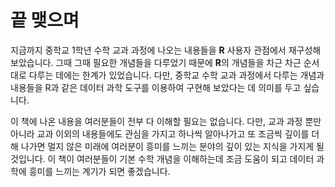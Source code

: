 
# 끝 맺으며 {#eof}


지금까지 중학교 $1$학년 수학 교과 과정에 나오는 내용들을 **R** 사용자 관점에서 재구성해 보았습니다. 그때 그때 필요한 개념들을 다루었기 때문에 **R**의 개념들을 차근 차근 순서대로 다루는 데에는 한계가 있었습니다. 다만, 중학교 수학 교과 과정에서 다루는 개념과 내용들을 R과 같은 데이터 과학 도구를 이용하여 구현해 보았다는 데 의미를 두고 싶습니다.

이 책에 나온 내용을 여러분들이 전부 다 이해할 필요는 없습니다. 다만, 교과 과정 뿐만 아니라 교과 이외의 내용들에도 관심을 가지고 하나씩 알아나가고 또 조금씩 깊이를 더해 나가면 멀지 않은 미래에 여러분이 흥미를 느끼는 분야의 깊이 있는 지식을 가지게 될 것입니다. 이 책이 여러분들이 기본 수학 개념을 이해하는데 조금 도움이 되고 데이터 과학에 흥미를 느끼는 계기가 되면 좋겠습니다.

